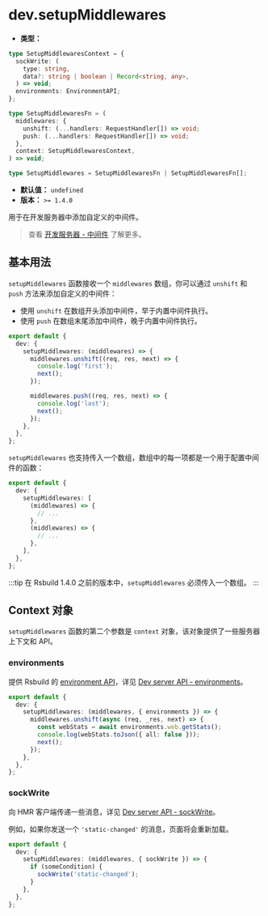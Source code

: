 # dev.setupMiddlewares

- **类型：**

```ts
type SetupMiddlewaresContext = {
  sockWrite: (
    type: string,
    data?: string | boolean | Record<string, any>,
  ) => void;
  environments: EnvironmentAPI;
};

type SetupMiddlewaresFn = (
  middlewares: {
    unshift: (...handlers: RequestHandler[]) => void;
    push: (...handlers: RequestHandler[]) => void;
  },
  context: SetupMiddlewaresContext,
) => void;

type SetupMiddlewares = SetupMiddlewaresFn | SetupMiddlewaresFn[];
```

- **默认值：** `undefined`
- **版本：** `>= 1.4.0`

用于在开发服务器中添加自定义的中间件。

> 查看 [开发服务器 - 中间件](/guide/basic/server#中间件) 了解更多。

## 基本用法

`setupMiddlewares` 函数接收一个 `middlewares` 数组，你可以通过 `unshift` 和 `push` 方法来添加自定义的中间件：

- 使用 `unshift` 在数组开头添加中间件，早于内置中间件执行。
- 使用 `push` 在数组末尾添加中间件，晚于内置中间件执行。

```ts title="rsbuild.config.ts"
export default {
  dev: {
    setupMiddlewares: (middlewares) => {
      middlewares.unshift((req, res, next) => {
        console.log('first');
        next();
      });

      middlewares.push((req, res, next) => {
        console.log('last');
        next();
      });
    },
  },
};
```

`setupMiddlewares` 也支持传入一个数组，数组中的每一项都是一个用于配置中间件的函数：

```ts title="rsbuild.config.ts"
export default {
  dev: {
    setupMiddlewares: [
      (middlewares) => {
        // ...
      },
      (middlewares) => {
        // ...
      },
    ],
  },
};
```

:::tip
在 Rsbuild 1.4.0 之前的版本中，`setupMiddlewares` 必须传入一个数组。
:::

## Context 对象

`setupMiddlewares` 函数的第二个参数是 `context` 对象，该对象提供了一些服务器上下文和 API。

### environments

提供 Rsbuild 的 [environment API](/api/javascript-api/environment-api#environment-api)，详见 [Dev server API - environments](/api/javascript-api/dev-server-api#environments)。

```ts title="rsbuild.config.ts"
export default {
  dev: {
    setupMiddlewares: (middlewares, { environments }) => {
      middlewares.unshift(async (req, _res, next) => {
        const webStats = await environments.web.getStats();
        console.log(webStats.toJson({ all: false }));
        next();
      });
    },
  },
};
```

### sockWrite

向 HMR 客户端传递一些消息，详见 [Dev server API - sockWrite](/api/javascript-api/dev-server-api#sockwrite)。

例如，如果你发送一个 `'static-changed'` 的消息，页面将会重新加载。

```ts title="rsbuild.config.ts"
export default {
  dev: {
    setupMiddlewares: (middlewares, { sockWrite }) => {
      if (someCondition) {
        sockWrite('static-changed');
      }
    },
  },
};
```
